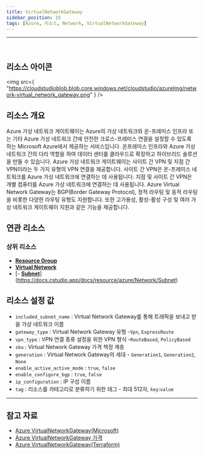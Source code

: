 ```yaml
---
title: VirtualNetworkGateway
sidebar_position: 15
tags: [Azure, 리소스, Network, VirtualNetworkGateway]
---
```


<hr />
<br />

## 리소스 아이콘

<img
    src={
        "https://cloudstudioblob.blob.core.windows.net/cloudstudio/azureImg/network-virtual_network_gateway.png"
    }
/>

## 리소스 개요

Azure 가상 네트워크 게이트웨이는 Azure의 가상 네트워크와 온-프레미스 인프라 또는 기타 Azure 가상 네트워크 간에 안전한 크로스-프레미스 연결을 설정할 수 있도록 하는 Microsoft Azure에서 제공하는 서비스입니다.
온프레미스 인프라와 Azure 가상 네트워크 간의 다리 역할을 하여 데이터 센터를 클라우드로 확장하고 하이브리드 솔루션을 만들 수 있습니다.
Azure 가상 네트워크 게이트웨이는 사이트 간 VPN 및 지점 간 VPN이라는 두 가지 유형의 VPN 연결을 제공합니다.
사이트 간 VPN은 온-프레미스 네트워크를 Azure 가상 네트워크에 연결하는 데 사용됩니다. 지점 및 사이트 간 VPN은 개별 컴퓨터를 Azure 가상 네트워크에 연결하는 데 사용됩니다.
Azure Virtual Network Gateway는 BGP(Border Gateway Protocol), 정적 라우팅 및 동적 라우팅을 비롯한 다양한 라우팅 유형도 지원합니다. 또한 고가용성, 활성-활성 구성 및 여러 가상 네트워크 게이트웨이 지원과 같은 기능을 제공합니다.

## 연관 리소스

### 상위 리소스

-   [**Resource Group**](https://docs.cstudio.app/docs/resource/azure/Base/ResourceGroup)
-   [**Virtual Network**](https://docs.cstudio.app/docs/resource/azure/Network/VirtualNetwork)
-   [- [**Subnet**](https://docs.cstudio.app/docs/resource/azure/Network/Subnet)](https://docs.cstudio.app/docs/resource/azure/Network/Subnet)

## 리소스 설정 값

-   `included_subnet_name` : Virtual Network Gateway를 통해 트래픽을 보내고 받을 가상 네트워크 이름
-   `gateway_type` : Virtual Network Gateway 유형 -`Vpn`, `ExpressRoute`
-   `vpn_type` : VPN 연결 종류 설정을 위한 VPN 형식 -`RouteBased`, `PolicyBased`
-   `sku` : Virtual Network Gateway 가격 책정 계층
-   `generation` : Virtual Network Gateway의 세대 - `Generation1`, `Generation2`, `None`
-   `enable_active_active_mode` : `true`, `false`
-   `enable_configure_bgp` : `true`, `false`
-   `ip_configuration` : IP 구성 이름
-   `tag` : 리소스를 카테고리로 분류하기 위한 태그 - 최대 512자, `key`:`value`

---

## 참고 자료

-   [Azure VirtualNetworkGateway(Microsoft)](https://learn.microsoft.com/ko-kr/azure/vpn-gateway/vpn-gateway-about-vpngateways)
-   [Azure VirtualNetworkGateway 가격](https://azure.microsoft.com/en-us/pricing/details/vpn-gateway/)
-   [Azure VirtualNetworkGateway(Terraform)](https://registry.terraform.io/providers/hashicorp/azurerm/latest/docs/resources/virtual_network_gateway)

